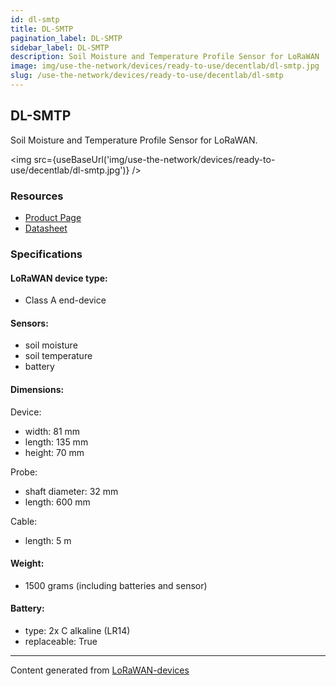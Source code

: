 ```yaml
---
id: dl-smtp
title: DL-SMTP
pagination_label: DL-SMTP
sidebar_label: DL-SMTP
description: Soil Moisture and Temperature Profile Sensor for LoRaWAN
image: img/use-the-network/devices/ready-to-use/decentlab/dl-smtp.jpg
slug: /use-the-network/devices/ready-to-use/decentlab/dl-smtp
---
```



## DL-SMTP

Soil Moisture and Temperature Profile Sensor for LoRaWAN.

<img src={useBaseUrl('img/use-the-network/devices/ready-to-use/decentlab/dl-smtp.jpg')} />

### Resources

- [Product Page](https://www.decentlab.com/products/soil-moisture-and-temperature-profile-for-lorawan)
- [Datasheet](https://cdn.decentlab.com/download/datasheets/Decentlab-DL-SMTP-datasheet.pdf)

### Specifications

#### LoRaWAN device type:

- Class A end-device

#### Sensors:

- soil moisture
- soil temperature
- battery

#### Dimensions:

Device:

- width: 81 mm
- length: 135 mm
- height: 70 mm

Probe:

- shaft diameter: 32 mm
- length: 600 mm

Cable:

- length: 5 m

#### Weight:

- 1500 grams (including batteries and sensor)

#### Battery:

- type: 2x C alkaline (LR14)
- replaceable: True

---

Content generated from [LoRaWAN-devices](https://github.com/TheThingsNetwork/lorawan-devices)
